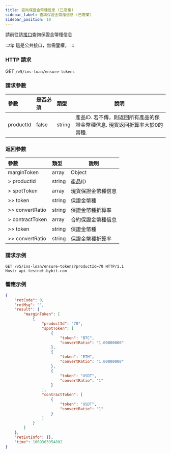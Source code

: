 ```yaml
---
title: 查詢保證金幣種信息 (已廢棄)
sidebar_label: 查詢保證金幣種信息 (已廢棄)
sidebar_position: 10
---
```

請前往該[接口](margin-coin-convert-info#)查詢保證金幣種信息

:::tip
這是公共接口，無需鑒權。
:::

### HTTP 請求
GET `/v5/ins-loan/ensure-tokens`

### 請求參數
| 參數 | 是否必須 | 類型 | 說明|
|:----- |:-------|:-----|------ |
|productId | false | string	| 產品ID. 若不傳，則返回所有產品的保證金幣種信息. 現貨返回折算率大於0的幣種. |

### 返回參數
| 參數 | 類型 | 說明|
|:----- |:-----|----- |
|marginToken |array	| Object |
|> productId |string | 產品ID |
|> spotToken |array	| 現貨保證金幣種信息 |
|>> token |string | 保證金幣種 |
|>> convertRatio |string | 保證金幣種折算率 |
|> contractToken |array	| 合約保證金幣種信息 |
|>> token |string | 保證金幣種 |
|>> convertRatio |string |保證金幣種折算率 |

### 請求示例

```http
GET /v5/ins-loan/ensure-tokens?productId=70 HTTP/1.1
Host: api-testnet.bybit.com
```

### 響應示例

```json
{
    "retCode": 0,
    "retMsg": "",
    "result": {
        "marginToken": [
            {
                "productId": "70",
                "spotToken": [
                    {
                        "token": "BTC",
                        "convertRatio": "1.00000000"
                    },
                    {
                        "token": "ETH",
                        "convertRatio": "1.00000000"
                    },
                    {
                        "token": "USDT",
                        "convertRatio": "1"
                    }
                ],
                "contractToken": [
                    {
                        "token": "USDT",
                        "convertRatio": "1"
                    }
                ]
            }
        ]
    },
    "retExtInfo": {},
    "time": 1669363954802
}
```
